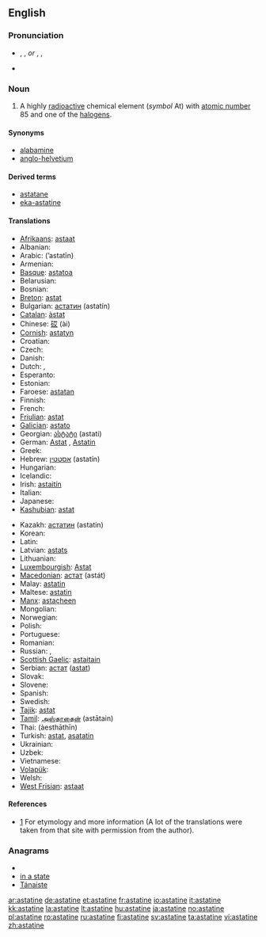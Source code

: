 {{wikipedia}}
==English==
{{elements|At|polonium|Po|radon|Rn}}

===Pronunciation===
* {{enPR|ăsʹtətēn}}, {{IPA|/ˈæstətiːn/}}, {{SAMPA|/"{st@ti:n/}} ''or'' {{enPR|ăsʹtətĭn}}, {{IPA|/ˈæstətɪn/}}, {{SAMPA|/"{st@tIn/}}
* {{audio|en-us-astatine.ogg|Audio (US)}}

===Noun===
{{en-noun|-}}

# {{element}} A highly [[radioactive]] chemical element (''symbol'' At) with [[atomic number]] 85 and one of the [[halogen]]s.<!--encyclopedic info  It occurs in only one [[isotope]] with an [[atomic mass]] of 210.  It is intensely radioactive with a [[half life]] of 8.1 hours.-->

====Synonyms====
* [[alabamine]] {{qualifier|proposed name}}
* [[anglo-helvetium]] {{qualifier|formerly}}

====Derived terms====
* [[astatane]]
* [[eka-astatine]]

====Translations====
{{trans-top|the chemical element}}
* [[Afrikaans]]: [[astaat]]
* Albanian: {{t-|sq|astat|xs=Albanian}}
* Arabic: {{Arab|[[استاتين]]}} (’astatīn) {{m}}
* Armenian: {{t-|hy|աստատ|tr=astat}}
* [[Basque]]: [[astatoa]]
* Belarusian: {{t-|be|астат|m|tr=astát|xs=Belarusian}}
* Bosnian: {{t-|bs|astat}}
* [[Breton]]: [[astat]]
* Bulgarian: [[астатин]] (astatín) {{m}}
* [[Catalan]]: [[àstat]]
* Chinese: [[砹]] (ài)
* [[Cornish]]: [[astatyn]]
* Croatian: {{t+|hr|astat}}
* Czech: {{t+|cs|astat}}
* Danish: {{t-|da|astat}}
* Dutch: {{t+|nl|astatium|n}}, {{t+|nl|astaat|n}}
* Esperanto: {{t+|eo|astato|xs=Esperanto}}
* Estonian: {{t-|et|astaat}}
* Faroese: [[astatan]]
* Finnish: {{t+|fi|astatiini}}
* French: {{t+|fr|astate|m}}
* [[Friulian]]: [[astat]]
* [[Galician]]: [[astato]]
* Georgian: [[ასტატი]] (astati)
* German: [[Astat]] {{n}}, [[Astatin]] {{n}}
* Greek: {{t+|el|άστατο|n|tr=ástato}}
* Hebrew: [[אסטטין]] (astatín)
* Hungarian: {{t+|hu|asztácium}}
* Icelandic: {{t+|is|astat}}
* Irish: [[astaitín]]
* Italian: {{t+|it|astato|m}}
* Japanese: {{t+|ja|アスタチン|tr=asutachin}}
* [[Kashubian]]: [[astat]]
{{trans-mid}}
* Kazakh: [[астатин]] (astatin)
* Korean: {{t+|ko|아스타틴|tr=aseutatin|sc=Hang}}
* Latin: {{t+|la|astatium}}
* Latvian: [[astats]]
* Lithuanian: {{t+|lt|astatinas|xs=Lithuanian}}
* [[Luxembourgish]]: [[Astat]]
* [[Macedonian]]: [[астат]] (astát) {{m}}
* Malay: [[astatin]]
* Maltese: [[astatin]]
* [[Manx]]: [[astaçheen]]
* Mongolian: {{t-|mn|астат|tr=astat|sc=Cyrl|xs=Mongolian}}
* Norwegian: {{t+|no|astat}}
* Polish: {{t+|pl|astat|m}}
* Portuguese: {{t+|pt|astato|m}}
* Romanian: {{t+|ro|astatin|n}}
* Russian: {{t+|ru|астат|m|tr=astát}}, {{t|ru|астатин|m|tr=astatín}}
* [[Scottish Gaelic]]: [[astaitain]]
* Serbian: [[астат]] ([[astat]]) {{m}}
* Slovak: {{t-|sk|astat}}
* Slovene: {{t+|sl|astat}}
* Spanish: {{t+|es|astato|m}}
* Swedish: {{t+|sv|astat}}
* [[Tajik]]: [[astat]]
* [[Tamil]]: [[அஸ்தாதைன்]] (astātain)
* Thai: {{Thai|[[แอสทาทีน]]}} (àesthāthīn)
* Turkish: [[astat]], [[asatatin]]
* Ukrainian: {{t-|uk|астат|m|tr=astát|xs=Ukrainian}}
* Uzbek: {{t-|uz|астат|tr=astat|sc=Cyrl|xs=Uzbek}}
* Vietnamese: {{t|vi|astatin|xs=Vietnamese}}
* [[Volapük]]: {{t|vo|lastatin|xs=Volapük}}
* Welsh: {{t|cy|astatin|xs=Welsh}}
* [[West Frisian]]: [[astaat]]
{{trans-bottom}}

====References====
* [http://elements.vanderkrogt.net/elem/at.html] For etymology and more information (A lot of the translations were taken from that site with permission from the author).

===Anagrams===
* {{alphagram|aaeinstt}}
* [[in a state#English|in a state]]
* [[Tánaiste#English|Tánaiste]]

[[ar:astatine]]
[[de:astatine]]
[[et:astatine]]
[[fr:astatine]]
[[io:astatine]]
[[it:astatine]]
[[kk:astatine]]
[[la:astatine]]
[[lt:astatine]]
[[hu:astatine]]
[[ja:astatine]]
[[no:astatine]]
[[pl:astatine]]
[[ro:astatine]]
[[ru:astatine]]
[[fi:astatine]]
[[sv:astatine]]
[[ta:astatine]]
[[vi:astatine]]
[[zh:astatine]]